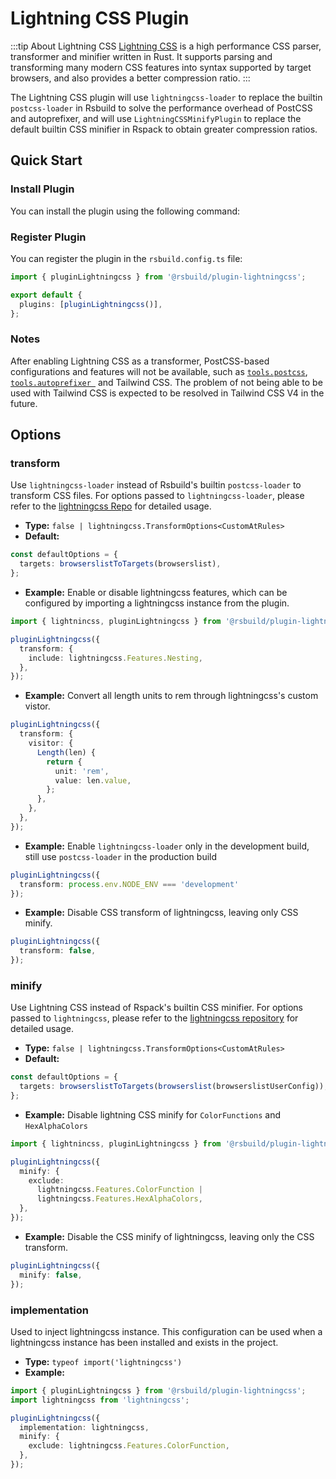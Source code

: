 # Lightning CSS Plugin


<SourceCode href="https://github.com/web-infra-dev/rsbuild/tree/main/packages/plugin-lightningcss" />

:::tip About Lightning CSS
[Lightning CSS](https://lightningcss.dev) is a high performance CSS parser, transformer and minifier written in Rust. It supports parsing and transforming many modern CSS features into syntax supported by target browsers, and also provides a better compression ratio.
:::

The Lightning CSS plugin will use `lightningcss-loader` to replace the builtin `postcss-loader` in Rsbuild to solve the performance overhead of PostCSS and autoprefixer, and will use `LightningCSSMinifyPlugin` to replace the default builtin CSS minifier in Rspack to obtain greater compression ratios.

## Quick Start

### Install Plugin

You can install the plugin using the following command:


<PackageManagerTabs command="add @rsbuild/plugin-lightningcss -D" />

### Register Plugin

You can register the plugin in the `rsbuild.config.ts` file:

```ts title="rsbuild.config.ts"
import { pluginLightningcss } from '@rsbuild/plugin-lightningcss';

export default {
  plugins: [pluginLightningcss()],
};
```

### Notes

After enabling Lightning CSS as a transformer, PostCSS-based configurations and features will not be available, such as [`tools.postcss`](../../config/tools/postcss), [`tools.autoprefixer `](../../config/tools/autoprefixer) and Tailwind CSS. The problem of not being able to be used with Tailwind CSS is expected to be resolved in Tailwind CSS V4 in the future.

## Options

### transform

Use `lightningcss-loader` instead of Rsbuild's builtin `postcss-loader` to transform CSS files. For options passed to `lightningcss-loader`, please refer to the [lightningcss Repo](https://github.com/parcel-bundler/lightningcss/blob/master/node/index.d.ts) for detailed usage.

- **Type:** `false | lightningcss.TransformOptions<CustomAtRules>`
- **Default:**

```ts
const defaultOptions = {
  targets: browserslistToTargets(browserslist),
};
```

- **Example:** Enable or disable lightningcss features, which can be configured by importing a lightningcss instance from the plugin.

```ts
import { lightnincss, pluginLightningcss } from '@rsbuild/plugin-lightningcss';

pluginLightningcss({
  transform: {
    include: lightningcss.Features.Nesting,
  },
});
```

- **Example:** Convert all length units to rem through lightningcss's custom vistor.

```ts
pluginLightningcss({
  transform: {
    visitor: {
      Length(len) {
        return {
          unit: 'rem',
          value: len.value,
        };
      },
    },
  },
});
```

- **Example:** Enable `lightningcss-loader` only in the development build, still use `postcss-loader` in the production build

```ts
pluginLightningcss({
  transform: process.env.NODE_ENV === 'development'
});
```

- **Example:** Disable CSS transform of lightningcss, leaving only CSS minify.

```ts
pluginLightningcss({
  transform: false,
});
```

### minify

Use Lightning CSS instead of Rspack's builtin CSS minifier. For options passed to `lightningcss`, please refer to the [lightningcss repository](https://github.com/parcel-bundler/lightningcss/blob/master/node/index.d.ts) for detailed usage.

- **Type:** `false | lightningcss.TransformOptions<CustomAtRules>`
- **Default:**

```ts
const defaultOptions = {
  targets: browserslistToTargets(browserslist(browserslistUserConfig)),
};
```

- **Example:** Disable lightning CSS minify for `ColorFunctions` and `HexAlphaColors`

```ts
import { lightnincss, pluginLightningcss } from '@rsbuild/plugin-lightningcss';

pluginLightningcss({
  minify: {
    exclude:
      lightningcss.Features.ColorFunction |
      lightningcss.Features.HexAlphaColors,
  },
});
```

- **Example:** Disable the CSS minify of lightningcss, leaving only the CSS transform.

```ts
pluginLightningcss({
  minify: false,
});
```

### implementation

Used to inject lightningcss instance. This configuration can be used when a lightningcss instance has been installed and exists in the project.

- **Type:** `typeof import('lightningcss')`
- **Example:**

```ts
import { pluginLightningcss } from '@rsbuild/plugin-lightningcss';
import lightningcss from 'lightningcss';

pluginLightningcss({
  implementation: lightningcss,
  minify: {
    exclude: lightningcss.Features.ColorFunction,
  },
});
```
